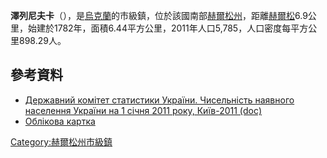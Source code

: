 {{no footnotes|time=2015-09-15T07:39:41+00:00}}
{{coord|46|43|5|N|32|38|23|E|scale:30000|display=title}}

'''澤列尼夫卡'''（{{lang-uk|Зеленівка}}），是[[烏克蘭|烏克蘭]]的市級鎮，位於該國南部[[赫爾松州|赫爾松州]]，距離[[赫爾松|赫爾松]]6.9公里，始建於1782年，面積6.44平方公里，2011年人口5,785，人口密度每平方公里898.29人。

==參考資料==
*[https://web.archive.org/web/20121010205321/http://stat6.stat.lviv.ua/PXWEB2007/ukr/publ/2011/chnas.zip Державний комітет статистики України. Чисельність наявного населення України на 1 січня 2011 року, Київ-2011 (doc)]
* [http://gska2.rada.gov.ua/pls/z7502/A005?rdat1=27.07.2008&rf7571=35278 Облікова картка]{{dead link|date=2018年3月 |bot=InternetArchiveBot |fix-attempted=yes }}

{{DEFAULTSORT:Зеленівка}}
[[Category:赫爾松州市級鎮|Category:赫爾松州市級鎮]]


{{Kherson-geo-stub}}